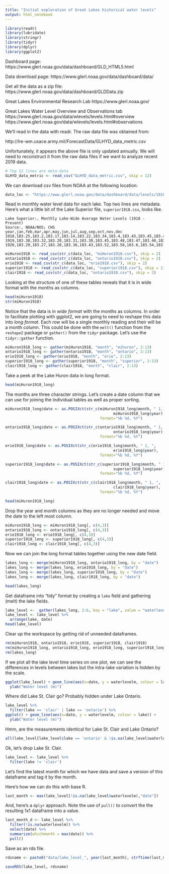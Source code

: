 ```yaml
---
title: "Initial exploration of Great Lakes historical water levels"
output: html_notebook
---
```


```r
library(readr)
library(lubridate)
library(stringr)
library(tidyr)
library(dplyr)
library(ggplot2)

```
Dashboard page: https://www.glerl.noaa.gov/data/dashboard/GLD_HTML5.html

Data download page: https://www.glerl.noaa.gov/data/dashboard/data/

Get all the data as a zip file:
https://www.glerl.noaa.gov/data/dashboard/GLDData.zip

Great Lakes Environmental Research Lab
https://www.glerl.noaa.gov/

Great Lakes Water Level Overview and Observations tab
https://www.glerl.noaa.gov/data/wlevels/levels.html#overview
https://www.glerl.noaa.gov/data/wlevels/levels.html#observations




We'll read in the data with readr. The raw data file was obtained from:

http://lre-wm.usace.army.mil/ForecastData/GLHYD_data_metric.csv

Unfortunately, it appears the above file is only updated annually.
We will need to reconstruct it from the raw data files if we want
to analyze recent 2019 data.

```r
# Top 12 lines are meta-data
GLHYD_data_metric <- read_csv("GLHYD_data_metric.csv", skip = 12)
```

We can download csv files from NOAA at the following location:

```r
data_loc <- "https://www.glerl.noaa.gov/data/dashboard/data/levels/1918_PRES/"
```

Read in monthly water level data for each lake. Top two lines are metadata. Here's what a little bit of the Lake Superior file, `superior1918.csv`, looks like.

    Lake Superior:, Monthly Lake-Wide Average Water Levels (1918 - Present)
    Source:, NOAA/NOS; CHS
    year,jan,feb,mar,apr,may,jun,jul,aug,sep,oct,nov,dec
    1918,183.25,183.2,183.17,183.14,183.22,183.34,183.4,183.43,183.45,183.44,183.46,183.44
    1919,183.38,183.32,183.28,183.31,183.38,183.45,183.48,183.47,183.46,183.42,183.43,183.39
    1920,183.29,183.27,183.28,183.36,183.43,183.52,183.58,183.6,183.54,183.5,183.43,183.36



```r
miHuron1918 <- read_csv(str_c(data_loc, "miHuron1918.csv"), skip = 2)
ontario1918 <- read_csv(str_c(data_loc, "ontario1918.csv"), skip = 2)
erie1918 <- read_csv(str_c(data_loc, "erie1918.csv"), skip = 2)
superior1918 <- read_csv(str_c(data_loc, "superior1918.csv"), skip = 2)
clair1918 <- read_csv(str_c(data_loc, "ontario1918.csv"), skip = 2)
```

Looking at the structure of one of these tables reveals that it is in
wide format with the months as columns.

```r
head(miHuron1918)
str(miHuron1918)
```

Notice that the data is in
*wide format* with the months as columns. In order to facilitate plotting with ggplot2, we are going to need to reshape this data into *long format*. Each row will be a single monthly reading and their will be a month column. This could be done with the `melt()` function from the `reshape2` package or `gather()` from the `tidyr` package. Let's use the `tidyr::gather` function. 

```r
miHuron1918_long <- gather(miHuron1918, "month", "mihuron", 2:13)
ontario1918_long <- gather(ontario1918, "month", "ontario", 2:13)
erie1918_long <- gather(erie1918, "month", "erie", 2:13)
superior1918_long <- gather(superior1918, "month", "superior", 2:13)
clair1918_long <- gather(clair1918, "month", "clair", 2:13)
```

Take a peek at the Lake Huron data in long format.

```r
head(miHuron1918_long)
```

The months are three character strings. Let's create a date column that we can
use for joining the individual tables as well as proper sorting.

```r
miHuron1918_long$date <- as.POSIXct(str_c(miHuron1918_long$month, " 1, ",
                                                miHuron1918_long$year),
                                          format="%b %d, %Y")

ontario1918_long$date <- as.POSIXct(str_c(ontario1918_long$month, " 1, ",
                                                ontario1918_long$year),
                                          format="%b %d, %Y")

erie1918_long$date <- as.POSIXct(str_c(erie1918_long$month, " 1, ",
                                                erie1918_long$year),
                                          format="%b %d, %Y")

superior1918_long$date <- as.POSIXct(str_c(superior1918_long$month, " 1, ",
                                                superior1918_long$year),
                                          format="%b %d, %Y")

clair1918_long$date <- as.POSIXct(str_c(clair1918_long$month, " 1, ",
                                                clair1918_long$year),
                                          format="%b %d, %Y")
```

```r
head(miHuron1918_long)
```

Drop the year and month columns as they are no longer needed and move the
date to the left most column.

```r
miHuron1918_long <- miHuron1918_long[, c(4,3)]
ontario1918_long <- ontario1918_long[, c(4,3)]
erie1918_long <- erie1918_long[, c(4,3)]
superior1918_long <- superior1918_long[, c(4,3)]
clair1918_long <- clair1918_long[, c(4,3)]
```


Now we can join the long format tables together using the new date field.

```r
lakes_long <- merge(miHuron1918_long, ontario1918_long, by = "date")
lakes_long <- merge(lakes_long, erie1918_long, by = "date")
lakes_long <- merge(lakes_long, superior1918_long, by = "date")
lakes_long <- merge(lakes_long, clair1918_long, by = "date")
```

```r
head(lakes_long)
```

Get dataframe into "tidy" format by creating a `lake` field and gathering (melt) the lake fields.

```r
lake_level <-  gather(lakes_long, 2:6, key = "lake", value = "waterlevelm")
lake_level <- lake_level %>% 
  arrange(lake, date)
head(lake_level)
```

Clear up the workspace by getting rid of unneeded dataframes.

```r
rm(miHuron1918, ontario1918, erie1918, superior1918, clair1918)
rm(miHuron1918_long, ontario1918_long, erie1918_long, superior1918_long, clair1918_long)
rm(lakes_long)
```

If we plot all the lake level time series on one plot, we can see the differences in levels between lakes but the intra-lake variation is hidden by the scale.

```r
ggplot(lake_level) + geom_line(aes(x=date, y = waterlevelm, colour = lake)) +
  ylab("Water level (m)")
```

Where did Lake St. Clair go? Probably hidden under Lake Ontario.

```r
lake_level %>% 
  filter(lake == 'clair' | lake == 'ontario') %>% 
ggplot() + geom_line(aes(x=date, y = waterlevelm, colour = lake)) +
  ylab("Water level (m)")
```

Hmm, are the measurements identical for Lake St. Clair and Lake Ontario?

```r
all(lake_level[lake_level$lake == 'ontario' & !is.na(lake_level$waterlevelm), 3] == lake_level[lake_level$lake == 'clair' & !is.na(lake_level$waterlevelm), 3])
```

Ok, let's drop Lake St. Clair.

```r
lake_level <- lake_level %>% 
  filter(lake != 'clair')
```

Let's find the latest month for which we have data and save a version of this dataframe and tag it by the month.

Here's how we can do this with base R.

```r
last_month <- max(lake_level[!is.na(lake_level$waterlevelm),"date"])
```

And, here's a `dplyr` approach. Note the use of `pull()` to convert the the resulting 1x1 dataframe into a value.

```r
last_month_d <- lake_level %>% 
  filter(!is.na(waterlevelm)) %>% 
  select(date) %>% 
  summarize(whichmonth = max(date)) %>% 
  pull()
```

Save as an rds file.

```r
rdsname <- paste0("data/lake_level_", year(last_month), strftime(last_month,"%m"), ".rds")

saveRDS(lake_level, rdsname)
```


